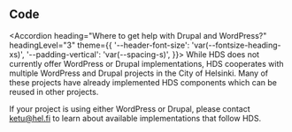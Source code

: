 
## Code

<Accordion 
  heading="Where to get help with Drupal and WordPress?" 
  headingLevel="3" 
  theme={{
    '--header-font-size': 'var(--fontsize-heading-xs)',
    '--padding-vertical': 'var(--spacing-s)',
  }}>
  While HDS does not currently offer WordPress or Drupal implementations, HDS cooperates with multiple WordPress and Drupal projects in the City of Helsinki. Many of these projects have already implemented HDS components which can be reused in other projects.

  If your project is using either WordPress or Drupal, please contact ketu@hel.fi to learn about available implementations that follow HDS.
</Accordion>

